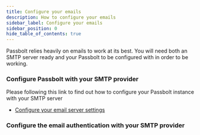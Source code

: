 ```yaml
---
title: Configure your emails
description: How to configure your emails
sidebar_label: Configure your emails
sidebar_position: 0
hide_table_of_contents: true
---
```


Passbolt relies heavily on emails to work at its best. You will need both an SMTP server ready and your Passbolt to be configured with in order to be working.

### Configure Passbolt with your SMTP provider

Please following this link to find out how to configure your Passbolt instance with your SMTP server

- [Configure your email server settings](/docs/admin/emails/email-server)

### Configure the email authentication with your SMTP provider

<ProviderCardWrapper providers={smtpProviders}/>

